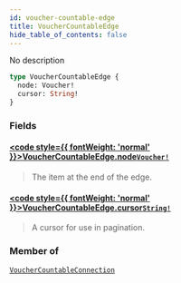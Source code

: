 ```yaml
---
id: voucher-countable-edge
title: VoucherCountableEdge
hide_table_of_contents: false
---
```








No description

```graphql
type VoucherCountableEdge {
  node: Voucher!
  cursor: String!
}
```


### Fields

#### [<code style={{ fontWeight: 'normal' }}>VoucherCountableEdge.<b>node</b></code>](#)<Bullet />[`Voucher!`](../../../developer/api-reference/objects/voucher) <Badge class="secondary" text="non-null"/> <Badge class="secondary" text="object"/>
> The item at the end of the edge.
> 

#### [<code style={{ fontWeight: 'normal' }}>VoucherCountableEdge.<b>cursor</b></code>](#)<Bullet />[`String!`](../../../developer/api-reference/scalars/string) <Badge class="secondary" text="non-null"/> <Badge class="secondary" text="scalar"/>
> A cursor for use in pagination.
> 



### Member of

[`VoucherCountableConnection`](../../../developer/api-reference/objects/voucher-countable-connection)  <Badge class="secondary" text="object"/>



